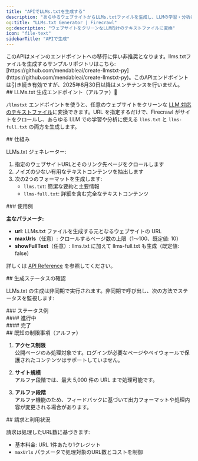 ```yaml
---
title: "APIでLLMs.txtを生成する"
description: "あらゆるウェブサイトからLLMs.txtファイルを生成し、LLMの学習・分析に活用"
og:title: "LLMs.txt Generator | Firecrawl"
og:description: "ウェブサイトをクリーンなLLM向けのテキストファイルに変換"
icon: "file-text"
sidebarTitle: "APIで生成"
---
```



<Warning>
  このAPIはメインのエンドポイントへの移行に伴い非推奨となります。llms.txtファイルを生成するサンプルリポジトリはこちら: [https://github.com/mendableai/create-llmstxt-py](https://github.com/mendableai/create-llmstxt-py)。このAPIエンドポイントは引き続き有効ですが、2025年6月30日以降はメンテナンスを行いません。
</Warning>

<div id="introducing-llmstxt-generator-endpoint-alpha">
  ## LLMs.txt 生成エンドポイント（アルファ）📃
</div>

`/llmstxt` エンドポイントを使うと、任意のウェブサイトをクリーンな [LLM 対応のテキストファイル](https://www.firecrawl.dev/blog/How-to-Create-an-llms-txt-File-for-Any-Website)に変換できます。URL を指定するだけで、Firecrawl がサイトをクロールし、あらゆる LLM での学習や分析に使える `llms.txt` と `llms-full.txt` の両方を生成します。

<div id="how-it-works">
  ## 仕組み
</div>

LLMs.txt ジェネレーター:

1. 指定のウェブサイトURLとそのリンク先ページをクロールします
2. ノイズの少ない有用なテキストコンテンツを抽出します
3. 次の2つのフォーマットを生成します:
   * `llms.txt`: 簡潔な要約と主要情報
   * `llms-full.txt`: 詳細を含む完全なテキストコンテンツ

<div id="example-usage">
  ### 使用例
</div>

<CodeGroup>
  <GenerateLLMsTxtPython />

  <GenerateLLMsTxtNode />

  <GenerateLLMsTxtCURL />
</CodeGroup>

**主なパラメータ:**

* **url**: LLMs.txt ファイルを生成する元となるウェブサイトの URL
* **maxUrls**（任意）: クロールするページ数の上限（1〜100、既定値: 10）
* **showFullText**（任意）: llms.txt に加えて llms-full.txt も生成（既定値: false）

詳しくは [API Reference](/ja/api-reference/endpoint/llmstxt) を参照してください。

<div id="checking-generation-status">
  ## 生成ステータスの確認
</div>

LLMs.txt の生成は非同期で実行されます。非同期で呼び出し、次の方法でステータスを監視します:

<CodeGroup>
  <CheckStatusPython />

  <CheckStatusNode />

  <CheckStatusCURL />
</CodeGroup>

<div id="status-examples">
  ### ステータス例
</div>

<div id="in-progress">
  #### 進行中
</div>

<StatusPending />

<div id="completed">
  #### 完了
</div>

<StatusCompleted />

<div id="known-limitations-alpha">
  ## 既知の制限事項（アルファ）
</div>

1. **アクセス制限**\
   公開ページのみ処理対象です。ログインが必要なページやペイウォールで保護されたコンテンツはサポートしていません。

2. **サイト規模**\
   アルファ段階では、最大 5,000 件の URL まで処理可能です。

3. **アルファ段階**\
   アルファ機能のため、フィードバックに基づいて出力フォーマットや処理内容が変更される場合があります。

<div id="billing-and-usage">
  ## 請求と利用状況
</div>

請求は処理したURL数に基づきます:

* 基本料金: URL 1件あたり1クレジット
* `maxUrls` パラメータで処理対象のURL数とコストを制御
